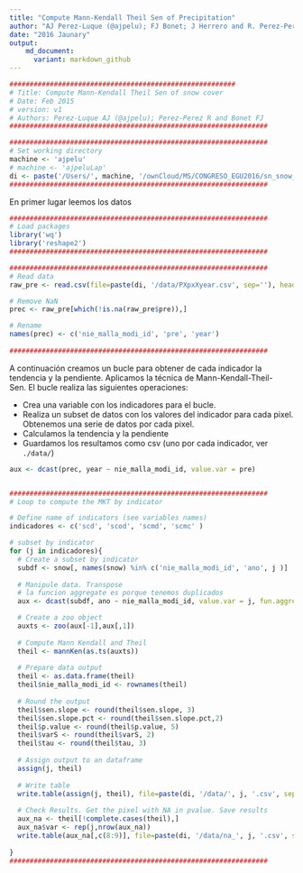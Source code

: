 ```yaml
---
title: "Compute Mann-Kendall Theil Sen of Precipitation"
author: "AJ Perez-Luque (@ajpelu); FJ Bonet; J Herrero and R. Perez-Perez and "
date: "2016 Jaunary"
output:  
    md_document:
      variant: markdown_github
---
```


```r
########################################################
# Title: Compute Mann-Kendall Theil Sen of snow cover
# Date: Feb 2015
# version: v1
# Authors: Perez-Luque AJ (@ajpelu); Perez-Perez R and Bonet FJ 
################################################################

################################################################
# Set working directory 
machine <- 'ajpelu'
# machine <- 'ajpeluLap'
di <- paste('/Users/', machine, '/ownCloud/MS/CONGRESO_EGU2016/sn_snow_egu_2016', sep='')
################################################################
```

En primer lugar leemos los datos
```r
################################################################
# Load packages 
library('wq')
library('reshape2')
################################################################

################################################################
# Read data
raw_pre <- read.csv(file=paste(di, '/data/PXpxXyear.csv', sep=''), header=T, sep=',')

# Remove NaN
prec <- raw_pre[which(!is.na(raw_pre$pre)),]

# Rename 
names(prec) <- c('nie_malla_modi_id', 'pre', 'year')
                
################################################################
```

A continuación creamos un bucle para obtener de cada indicador la tendencia y la pendiente. Aplicamos la técnica de Mann-Kendall-Theil-Sen. El bucle realiza las siguientes operaciones: 

* Crea una variable con los indicadores para el bucle. 
* Realiza un subset de datos con los valores del indicador para cada pixel. Obtenemos una serie de datos por cada pixel. 
* Calculamos la tendencia y la pendiente
* Guardamos los resultamos como csv (uno por cada indicador, ver `./data/`)

```r


aux <- dcast(prec, year ~ nie_malla_modi_id, value.var = pre) 


################################################################
# Loop to compute the MKT by indicator

# Define name of indicators (see variables names)
indicadores <- c('scd', 'scod', 'scmd', 'scmc' )

# subset by indicator
for (j in indicadores){ 
  # Create a subset by indicator
  subdf <- snow[, names(snow) %in% c('nie_malla_modi_id', 'ano', j )]
  
  # Manipule data. Transpose 
  # la funcion aggregate es porque tenemos duplicados 
  aux <- dcast(subdf, ano ~ nie_malla_modi_id, value.var = j, fun.aggregate = mean) 

  # Create a zoo object 
  auxts <- zoo(aux[-1],aux[,1])
  
  # Compute Mann Kendall and Theil 
  theil <- mannKen(as.ts(auxts))
  
  # Prepare data output
  theil <- as.data.frame(theil)
  theil$nie_malla_modi_id <- rownames(theil)
  
  # Round the output
  theil$sen.slope <- round(theil$sen.slope, 3)
  theil$sen.slope.pct <- round(theil$sen.slope.pct,2)
  theil$p.value <- round(theil$p.value, 5)
  theil$varS <- round(theil$varS, 2)
  theil$tau <- round(theil$tau, 3)
  
  # Assign output to an dataframe
  assign(j, theil)
  
  # Write table 
  write.table(assign(j, theil), file=paste(di, '/data/', j, '.csv', sep=''), row.names=FALSE, sep=';')
  
  # Check Results. Get the pixel with NA in pvalue. Save results
  aux_na <- theil[!complete.cases(theil),]
  aux_na$var <- rep(j,nrow(aux_na))
  write.table(aux_na[,c(8:9)], file=paste(di, '/data/na_', j, '.csv', sep=''), row.names=FALSE, sep=';')
    
} 
################################################################
```
